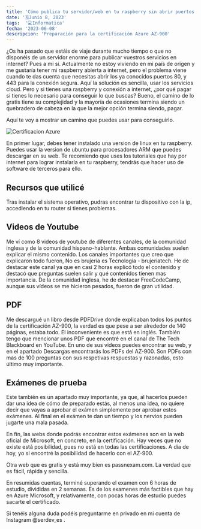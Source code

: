 ```yaml
---
title: 'Cómo publica tu servidor/web en tu raspberry sin abrir puertos'
date: '🗓️Junio 8, 2023'
tags:  '💻Informatica'
fecha: '2023-06-08'
descripcion: 'Preparación para la certificación Azure AZ-900'
---
```


¿Os ha pasado que estáis de viaje durante mucho tiempo o que no disponéis de un servidor enorme para publicar vuestros servicios en internet?
Pues a mi sí. Actualmente no estoy viviendo en mi país de origen y me gustaría tener mi raspberry abierta a internet, pero el problema viene cuando te das cuenta que necesitas abrir los ya conocidos puertos 80, y 443 para la conexión segura. Aquí la solución es sencilla, usar los servicios cloud.
Pero y si tienes una raspberry y conexión a internet, ¿por qué pagar si tienes lo necesario para conseguir lo que buscas? Bueno, el camino de lo gratis tiene su complejidad y la mayoría de ocasiones termina siendo un quebradero de cabeza en la que la mejor opción termina siendo, pagar.

Aquí te voy a mostrar un camino que puedes usar para conseguirlo.

![Certificacion Azure](/images/azureaz900.png)

En primer lugar, debes tener instalado una version de linux en tu raspberry. Puedes usar la version de ubuntu para procesadores ARM que puedes descargar en su web.
Te recomiendo que uses los tutoriales que hay por internet para lograr instalarla en tu raspberry, tendrás que hacer uso de software de terceros para ello.

## Recursos que utilicé 

Tras instalar el sistema operativo, pudras encontrar tu dispositivo con la ip, accediendo en tu router si tienes problemas.


## Videos de Youtube
Me ví como 8 videos de youtube de diferentes canales, de la comunidad inglesa y de la comunidad hispano-hablante. Ambas comunidades suelen explicar el mismo contenido.
Los canales importantes que creo que explicaron todo fueron, No es brujería es Tecnología - brujeriatech. He de destacar este canal ya que en casi 2 horas explicó todo el contenido y destacó que preguntas suelen salir y qué contenidos tienen mas importancia.
De la comunidad inglesa, he de destacar FreeCodeCamp, aunque sus vídeos se me hicieron pesados, fueron de gran utilidad. 

## PDF
Me descargué un libro desde PDFDrive donde explicaban todos los puntos de la certificación AZ-900, la verdad es que pese a ser alrededor de 140 páginas, estaba todo. El inconveniente es que está en inglés.
También tengo que mencionar unos PDF que encontré en el canal de The Tech Blackboard en YouTube. En uno de sus videos puedes encontrar su web, y en el apartado Descargas encontrarás los PDFs del AZ-900.
Son PDFs con mas de 100 preguntas con sus respetivas respuestas y razonadas, esto último muy importante. 

## Exámenes de prueba

Este también es un apartado muy importante, ya que, al hacerlos pueden dar una idea de cómo de preparado estás, al menos una idea, no quiere decir que vayas a aprobar el exámen simplemente por aprobar estos exámenes.
Al final en el exámen te dan un tiempo y los nervios pueden jugarte una mala pasada.

En fin, las webs donde podrás encontrar estos exámenes son en la web oficial de Microsoft, en concreto, en la certificación. Hay veces que no existe está posibilidad, pues no está en todas las certificaciones.
A día de hoy, yo si encontré la posibilidad de hacerlo con el AZ-900.

Otra web que es gratis y está muy bien es passnexam.com.
La verdad que es fácil, rápida y sencilla.

En resumidas cuentas, terminé superando el examen con 6 horas de estudio, divididas en 2 semanas. Es de los examenes más factibles que hay en Azure Microsoft, y relativamente, con pocas horas de estudio puedes sacarte el certificado.

Si tenéis alguna duda podéis preguntarme en privado en mi cuenta de Instagram @serdev_es .
